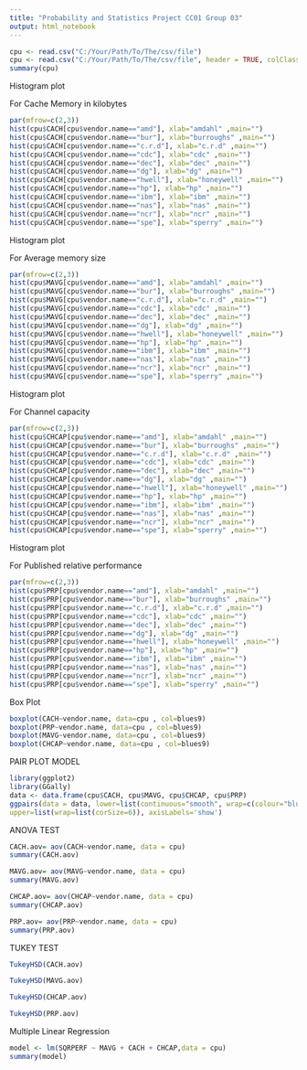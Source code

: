 ---
title: "Probability and Statistics Project CC01 Group 03"
output: html_notebook
---

```{r}
cpu <- read.csv("C:/Your/Path/To/The/csv/file")
cpu <- read.csv("C:/Your/Path/To/The/csv/file", header = TRUE, colClasses = c("factor", "factor", "numeric","numeric", "numeric", "numeric", "numeric", "numeric","numeric", "numeric", "numeric", "numeric", "numeric", "numeric"), fileEncoding='UTF-8-BOM')
summary(cpu)
```
Histogram plot

For Cache Memory in kilobytes
```{r}
par(mfrow=c(2,3))
hist(cpu$CACH[cpu$vendor.name=="amd"], xlab="amdahl" ,main="")
hist(cpu$CACH[cpu$vendor.name=="bur"], xlab="burroughs" ,main="")
hist(cpu$CACH[cpu$vendor.name=="c.r.d"], xlab="c.r.d" ,main="")
hist(cpu$CACH[cpu$vendor.name=="cdc"], xlab="cdc" ,main="")
hist(cpu$CACH[cpu$vendor.name=="dec"], xlab="dec" ,main="")
hist(cpu$CACH[cpu$vendor.name=="dg"], xlab="dg" ,main="")
hist(cpu$CACH[cpu$vendor.name=="hwell"], xlab="honeywell" ,main="")
hist(cpu$CACH[cpu$vendor.name=="hp"], xlab="hp" ,main="")
hist(cpu$CACH[cpu$vendor.name=="ibm"], xlab="ibm" ,main="")
hist(cpu$CACH[cpu$vendor.name=="nas"], xlab="nas" ,main="")
hist(cpu$CACH[cpu$vendor.name=="ncr"], xlab="ncr" ,main="")
hist(cpu$CACH[cpu$vendor.name=="spe"], xlab="sperry" ,main="")
```
Histogram plot

For Average memory size
```{r}
par(mfrow=c(2,3))
hist(cpu$MAVG[cpu$vendor.name=="amd"], xlab="amdahl" ,main="")
hist(cpu$MAVG[cpu$vendor.name=="bur"], xlab="burroughs" ,main="")
hist(cpu$MAVG[cpu$vendor.name=="c.r.d"], xlab="c.r.d" ,main="")
hist(cpu$MAVG[cpu$vendor.name=="cdc"], xlab="cdc" ,main="")
hist(cpu$MAVG[cpu$vendor.name=="dec"], xlab="dec" ,main="")
hist(cpu$MAVG[cpu$vendor.name=="dg"], xlab="dg" ,main="")
hist(cpu$MAVG[cpu$vendor.name=="hwell"], xlab="honeywell" ,main="")
hist(cpu$MAVG[cpu$vendor.name=="hp"], xlab="hp" ,main="")
hist(cpu$MAVG[cpu$vendor.name=="ibm"], xlab="ibm" ,main="")
hist(cpu$MAVG[cpu$vendor.name=="nas"], xlab="nas" ,main="")
hist(cpu$MAVG[cpu$vendor.name=="ncr"], xlab="ncr" ,main="")
hist(cpu$MAVG[cpu$vendor.name=="spe"], xlab="sperry" ,main="")
```
Histogram plot

For Channel capacity
```{r}
par(mfrow=c(2,3))
hist(cpu$CHCAP[cpu$vendor.name=="amd"], xlab="amdahl" ,main="")
hist(cpu$CHCAP[cpu$vendor.name=="bur"], xlab="burroughs" ,main="")
hist(cpu$CHCAP[cpu$vendor.name=="c.r.d"], xlab="c.r.d" ,main="")
hist(cpu$CHCAP[cpu$vendor.name=="cdc"], xlab="cdc" ,main="")
hist(cpu$CHCAP[cpu$vendor.name=="dec"], xlab="dec" ,main="")
hist(cpu$CHCAP[cpu$vendor.name=="dg"], xlab="dg" ,main="")
hist(cpu$CHCAP[cpu$vendor.name=="hwell"], xlab="honeywell" ,main="")
hist(cpu$CHCAP[cpu$vendor.name=="hp"], xlab="hp" ,main="")
hist(cpu$CHCAP[cpu$vendor.name=="ibm"], xlab="ibm" ,main="")
hist(cpu$CHCAP[cpu$vendor.name=="nas"], xlab="nas" ,main="")
hist(cpu$CHCAP[cpu$vendor.name=="ncr"], xlab="ncr" ,main="")
hist(cpu$CHCAP[cpu$vendor.name=="spe"], xlab="sperry" ,main="")

```
Histogram plot

For Published relative performance
```{r}
par(mfrow=c(2,3))
hist(cpu$PRP[cpu$vendor.name=="amd"], xlab="amdahl" ,main="")
hist(cpu$PRP[cpu$vendor.name=="bur"], xlab="burroughs" ,main="")
hist(cpu$PRP[cpu$vendor.name=="c.r.d"], xlab="c.r.d" ,main="")
hist(cpu$PRP[cpu$vendor.name=="cdc"], xlab="cdc" ,main="")
hist(cpu$PRP[cpu$vendor.name=="dec"], xlab="dec" ,main="")
hist(cpu$PRP[cpu$vendor.name=="dg"], xlab="dg" ,main="")
hist(cpu$PRP[cpu$vendor.name=="hwell"], xlab="honeywell" ,main="")
hist(cpu$PRP[cpu$vendor.name=="hp"], xlab="hp" ,main="")
hist(cpu$PRP[cpu$vendor.name=="ibm"], xlab="ibm" ,main="")
hist(cpu$PRP[cpu$vendor.name=="nas"], xlab="nas" ,main="")
hist(cpu$PRP[cpu$vendor.name=="ncr"], xlab="ncr" ,main="")
hist(cpu$PRP[cpu$vendor.name=="spe"], xlab="sperry" ,main="")
```
Box Plot 
```{r}
boxplot(CACH~vendor.name, data=cpu , col=blues9)
boxplot(PRP~vendor.name, data=cpu , col=blues9)
boxplot(MAVG~vendor.name, data=cpu , col=blues9)
boxplot(CHCAP~vendor.name, data=cpu , col=blues9)
```
PAIR PLOT MODEL
```{r}
library(ggplot2)
library(GGally)
data <- data.frame(cpu$CACH, cpu$MAVG, cpu$CHCAP, cpu$PRP)
ggpairs(data = data, lower=list(continuous="smooth", wrap=c(colour="blue")),
upper=list(wrap=list(corSize=6)), axisLabels='show')
```
ANOVA TEST
```{r}
CACH.aov= aov(CACH~vendor.name, data = cpu)
summary(CACH.aov)
```
```{r}
MAVG.aov= aov(MAVG~vendor.name, data = cpu)
summary(MAVG.aov)
```
```{r}
CHCAP.aov= aov(CHCAP~vendor.name, data = cpu)
summary(CHCAP.aov)
```
```{r}
PRP.aov= aov(PRP~vendor.name, data = cpu)
summary(PRP.aov)
```
TUKEY TEST
```{r}
TukeyHSD(CACH.aov)
```
```{r}
TukeyHSD(MAVG.aov)
```
```{r}
TukeyHSD(CHCAP.aov)
```
```{r}
TukeyHSD(PRP.aov)
```
Multiple Linear Regression
```{r}
model <- lm(SQRPERF ~ MAVG + CACH + CHCAP,data = cpu)
summary(model)
```
